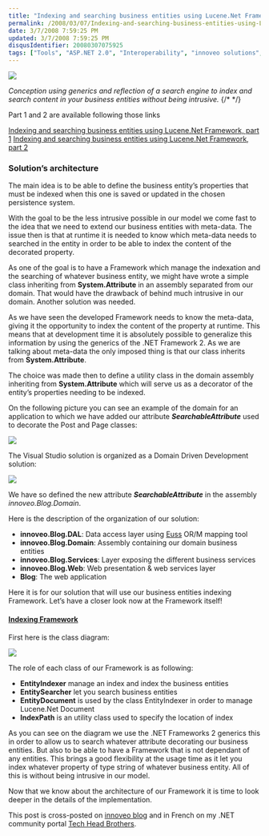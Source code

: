 ```yaml
---
title: "Indexing and searching business entities using Lucene.Net Framework, part 3"
permalink: /2008/03/07/Indexing-and-searching-business-entities-using-LuceneNet-Framework-part-3/
date: 3/7/2008 7:59:25 PM
updated: 3/7/2008 7:59:25 PM
disqusIdentifier: 20080307075925
tags: ["Tools", "ASP.NET 2.0", "Interoperability", "innoveo solutions", "C#", "Architecture", "Generics", "Reflection"]
---
```

![](http://farm3.static.flickr.com/2032/2105387404_33d2e9ed92_o.gif)

*Conception using generics and reflection of a search engine to index and search content in your business entities without being intrusive.*
{/* <!-- more --> */}

Part 1 and 2 are available following those links

[Indexing and searching business entities using Lucene.Net Framework, part 1](http://weblogs.asp.net/lkempe/archive/2007/11/16/indexing-and-searching-business-entities-using-lucene-net-framework-part-1.aspx)
[Indexing and searching business entities using Lucene.Net Framework, part 2](http://weblogs.asp.net/lkempe/archive/2008/03/07/indexing-and-searching-business-entities-using-lucene-net-framework-part-2.aspx)  

### Solution’s architecture

The main idea is to be able to define the business entity’s properties that must be indexed when this one is saved or updated in the chosen persistence system.

With the goal to be the less intrusive possible in our model we come fast to the idea that we need to extend our business entities with meta-data. The issue then is that at runtime it is needed to know which meta-data needs to searched in the entity in order to be able to index the content of the decorated property. 

As one of the goal is to have a Framework which manage the indexation and the searching of whatever business entity, we might have wrote a simple class inheriting from **System.Attribute** in an assembly separated from our domain. That would have the drawback of behind much intrusive in our domain. Another solution was needed.

As we have seen the developed Framework needs to know the meta-data, giving it the opportunity to index the content of the property at runtime. This means that at development time it is absolutely possible to generalize this information by using the generics of the .NET Framework 2. As we are talking about meta-data the only imposed thing is that our class inherits from **System.Attribute**.

The choice was made then to define a utility class in the domain assembly inheriting from **System.Attribute** which will serve us as a decorator of the entity’s properties needing to be indexed.

On the following picture you can see an example of the domain for an application to which we have added our attribute ***SearchableAttribute*** used to decorate the Post and Page classes:

![](http://farm3.static.flickr.com/2178/2316520178_1bd4bce729_o_d.jpg) 

The Visual Studio solution is organized as a Domain Driven Development solution:

![](http://farm3.static.flickr.com/2334/2316520202_3f74d3c57a_o_d.jpg) 

We have so defined the new attribute ***SearchableAttribute*** in the assembly *innoveo.Blog.Domain*.

Here is the description of the organization of our solution:

* **innoveo.Blog.DAL**: Data access layer using [Euss](http://euss.evaluant.com/) OR/M mapping tool
* **innoveo.Blog.Domain**: Assembly containing our domain business entities
* **innoveo.Blog.Services**: Layer exposing the different business services
* **innoveo.Blog.Web**: Web presentation & web services layer
* **Blog**: The web application  

Here it is for our solution that will use our business entities indexing Framework. Let’s have a closer look now at the Framework itself!

#### [Indexing Framework]()

First here is the class diagram:

![](http://farm4.static.flickr.com/3051/2315711785_f322531748_o_d.jpg) 

The role of each class of our Framework is as following:  

* **EntityIndexer** manage an index and index the business entities
* **EntitySearcher** let you search business entities
* **EntityDocument** is used by the class EntityIndexer in order to manage Lucene.Net Document
* **IndexPath** is an utility class used to specify the location of index 

As you can see on the diagram we use the .NET Frameworks 2 generics this in order to allow us to search whatever attribute decorating our business entities. But also to be able to have a Framework that is not dependant of any entities. This brings a good flexibility at the usage time as it let you index whatever property of type string of whatever business entity. All of this is without being intrusive in our model.  

Now that we know about the architecture of our Framework it is time to look deeper in the details of the implementation.

This post is cross-posted on [innoveo blog](http://blog.innoveo.com/archive.aspx/2008/3/7/indexing-and-searching-business-entities-using-lucene-net-framework-part-3) and in French on my .NET community portal [Tech Head Brothers](http://www.techheadbrothers.com/Articles.aspx/indexer-rechercher-entites-metier-aide-framework-lucene-net).
